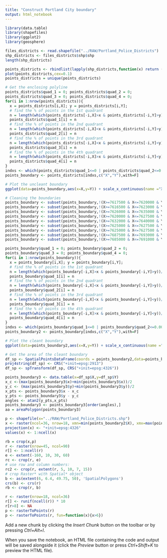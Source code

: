 ```yaml
---
title: "Construct Portland City boundary"
output: html_notebook
---
```


```r
library(data.table)
library(shapefiles)
library(ggplot2)
library(geosphere)

files_districts <- read.shapefile("../RAW/Portland_Police_Districts")
shp_districts <- files_districts$shp$shp
length(shp_districts)

points_districts <- rbindlist(lapply(shp_districts,function(x) return (x$points)))
plot(points_districts,cex=0.1)
points_districts = unique(points_districts)

# Get the enclosing polyline
points_districts$quad_1 = 0; points_districts$quad_2 = 0;
points_districts$quad_3 = 0; points_districts$quad_4 = 0;
for(i in 1:nrow(points_districts)){
  x = points_districts[i,X]; y = points_districts[i,Y];
  # find the % of points in the 1st quadrant
  n = length(which(points_districts[-i,X]>x & points_districts[-i,Y]>y))/nrow(points_districts)
  points_districts$quad_1[i] = n
  # find the % of points in the 2nd quadrant
  n = length(which(points_districts[-i,X]<x & points_districts[-i,Y]>y))/nrow(points_districts)
  points_districts$quad_2[i] = n
  # find the % of points in the 3rd quadrant
  n = length(which(points_districts[-i,X]<x & points_districts[-i,Y]<y))/nrow(points_districts)
  points_districts$quad_3[i] = n
  # find the % of points in the 4th quadrant
  n = length(which(points_districts[-i,X]>x & points_districts[-i,Y]<y))/nrow(points_districts)
  points_districts$quad_4[i] = n
}
indxs <- which(points_districts$quad_1<=0 | points_districts$quad_2<=0.001 | points_districts$quad_3<=0.045 | points_districts$quad_4<=0.018)
points_boundary <- points_districts[indxs,c("X","Y"),with=F]

# Plot the uncleant boundary
ggplot(data=points_boundary,aes(x=X,y=Y)) + scale_x_continuous(name ="X", breaks=seq(7600000,7700000,5000)) + geom_point(size=0.001) + scale_y_continuous(name ="Y", breaks=seq(650000,740000,5000)) + geom_point(size=0.001) + theme(text = element_text(size=9),axis.text.x = element_text(angle=90, hjust=1))

# Cleaning the boundaries
points_boundary <- subset(points_boundary,!(X>=7617500 & X<=7620000 & Y>=715000 & Y<=717500))
points_boundary <- subset(points_boundary,!(X>=7616500 & X<=7623000 & Y>=697000 & Y<=702000))
points_boundary <- subset(points_boundary,!(X>=7626000 & X<=7635000 & Y>=667000 & Y<=669000))
points_boundary <- subset(points_boundary,!(X>=7620000 & X<=7627500 & Y>=688000 & Y<=697000))
points_boundary <- subset(points_boundary,!(X>=7632000 & X<=7640000 & Y>=654000 & Y<=665000))
points_boundary <- subset(points_boundary,!(X>=7625000 & X<=7627500 & Y>=663500 & Y<=665000))
points_boundary <- subset(points_boundary,!(X>=7625000 & X<=7627500 & Y>=663500 & Y<=665000))
points_boundary <- subset(points_boundary,!(X>=7687500 & X<=7693000 & Y>=675000 & Y<=677000))
points_boundary <- subset(points_boundary,!(X>=7685000 & X<=7691000 & Y>=665100 & Y<=670000))

points_boundary$quad_1 = 0; points_boundary$quad_2 = 0;
points_boundary$quad_3 = 0; points_boundary$quad_4 = 0;
for(i in 1:nrow(points_boundary)){
  x = points_boundary[i,X]; y = points_boundary[i,Y];
  # find the % of points in the 1st quadrant
  n = length(which(points_boundary[-i,X]>x & points_boundary[-i,Y]>y))/nrow(points_boundary)
  points_boundary$quad_1[i] = n
  # find the % of points in the 2nd quadrant
  n = length(which(points_boundary[-i,X]<x & points_boundary[-i,Y]>y))/nrow(points_boundary)
  points_boundary$quad_2[i] = n
  # find the % of points in the 3rd quadrant
  n = length(which(points_boundary[-i,X]<x & points_boundary[-i,Y]<y))/nrow(points_boundary)
  points_boundary$quad_3[i] = n
  # find the % of points in the 4th quadrant
  n = length(which(points_boundary[-i,X]>x & points_boundary[-i,Y]<y))/nrow(points_boundary)
  points_boundary$quad_4[i] = n
}
indxs <- which(points_boundary$quad_1<=0 | points_boundary$quad_2<=0.001 | points_boundary$quad_3<=0.001 | points_boundary$quad_4<=0.001)
points_boundary2 <- points_boundary[indxs,c("X","Y"),with=F]

# Plot the cleant boundary
ggplot(data=points_boundary2,aes(x=X,y=Y)) + scale_x_continuous(name ="X", breaks=seq(7600000,7700000,5000)) + geom_point(size=0.001) + scale_y_continuous(name ="Y", breaks=seq(650000,740000,5000)) + geom_point(size=0.001) + theme(text = element_text(size=9),axis.text.x = element_text(angle=90, hjust=1))

# Get the area of the cleant boundary
df_sp <- SpatialPointsDataFrame(coords = points_boundary2,data=points_boundary2)
proj4string(df_sp) <- CRS("+init=epsg:2913")
df_sp <- spTransform(df_sp, CRS("+init=epsg:4326"))

points_boundary3 <- data.table(x=df_sp$X,y=df_sp$Y)
x_c <-(max(points_boundary3$x)+min(points_boundary3$x))/2
y_c <- (max(points_boundary3$y)+min(points_boundary3$y))/2
x_pts <- points_boundary3$x - x_c
y_pts <- points_boundary3$y - y_c
angles <- atan2(y_pts,x_pts)
points_boundary3 <- points_boundary3[order(angles),]
aa = areaPolygon(points_boundary3)
```

```r
p <- shapefile(x="../RAW/Portland_Police_Districts.shp")
x <- raster(ncol=36, nrow=18, xmn=min(points_boundary2$X), xmx=max(points_boundary2$X), ymn=min(points_boundary2$Y), ymx=max(points_boundary2$Y), crs="+init=epsg:2913")
projection(x) <- "+init=epsg:4326"
values(x) <- 1:ncell(x)

rb = crop(x,p)
r <- raster(nrow=45, ncol=90)
r[] <- 1:ncell(r)
e <- extent(-160, 10, 30, 60)
rc <- crop(r, e)
# use row and column numbers:
rc2 <- crop(r, extent(r, 5, 10, 7, 15))
# crop Raster* with Spatial* object
b <- as(extent(6, 6.4, 49.75, 50), 'SpatialPolygons')
crs(b) <- crs(r)
rb <- crop(r, b)

r <- raster(nrow=18, ncol=36)
r[] <- runif(ncell(r)) * 10
r[r>8] <- NA
p <- rasterToPoints(r)
p <- rasterToPoints(r, fun=function(x){x>6})
```

Add a new chunk by clicking the *Insert Chunk* button on the toolbar or by pressing *Ctrl+Alt+I*.

When you save the notebook, an HTML file containing the code and output will be saved alongside it (click the *Preview* button or press *Ctrl+Shift+K* to preview the HTML file).
